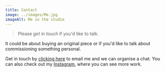 ```yaml
---
title: Contact
image: ../images/Me.jpg
imageAlt: Me in the studio
---
```


> Please *get in touch* if you'd like to talk.

It could be about buying an original piece or if you'd like to talk about <Link to="/commissions/">commissioning</Link> something personal.

Get in touch by [clicking here](mailto:greg@greghannan.studio) to email me and we can organise a chat. You can also check out my <a href="https://instagram.com/greg.hannan" target="
_blank">Instagram</a>, where you can see more work.